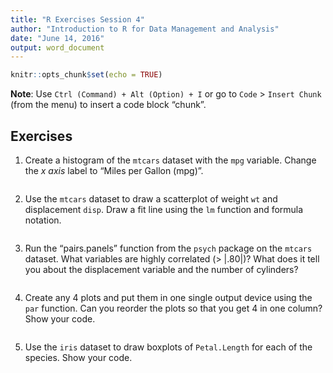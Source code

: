 ```yaml
---
title: "R Exercises Session 4"
author: "Introduction to R for Data Management and Analysis"
date: "June 14, 2016"
output: word_document
---
```


```r
knitr::opts_chunk$set(echo = TRUE)
```

**Note**: Use `Ctrl (Command) + Alt (Option) + I` or go to `Code` > `Insert Chunk` (from the menu) to insert a code block "chunk". 

## Exercises

1. Create a histogram of the `mtcars` dataset with the `mpg` variable. Change the _x axis_ label to "Miles per Gallon (mpg)".

```r

```

2. Use the `mtcars` dataset to draw a scatterplot of weight `wt` and displacement `disp`. Draw a fit line using the `lm` function and formula notation. 

```r

```

3. Run the "pairs.panels" function from the `psych` package on the `mtcars` dataset. What variables are highly correlated (> |.80|)? What does it tell you about the displacement variable and the number of cylinders? 

```r

```

4. Create any 4 plots and put them in one single output device using the `par` function. Can you reorder the plots so that you get 4 in one column? Show your code. 

```r

```

5. Use the `iris` dataset to draw boxplots of `Petal.Length` for each of the species. Show your code. 

```r

```

